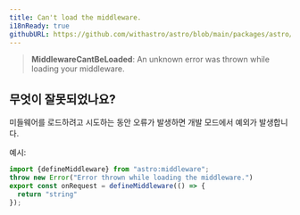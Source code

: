 ```yaml
---
title: Can't load the middleware.
i18nReady: true
githubURL: https://github.com/withastro/astro/blob/main/packages/astro/src/core/errors/errors-data.ts
---
```


> **MiddlewareCantBeLoaded**: An unknown error was thrown while loading your middleware.

## 무엇이 잘못되었나요?

미들웨어를 로드하려고 시도하는 동안 오류가 발생하면 개발 모드에서 예외가 발생합니다.

예시:
```ts
import {defineMiddleware} from "astro:middleware";
throw new Error("Error thrown while loading the middleware.")
export const onRequest = defineMiddleware(() => {
  return "string"
});
```